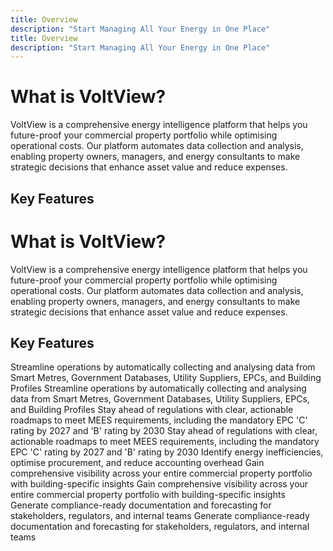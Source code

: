 ```yaml
---
title: Overview
description: "Start Managing All Your Energy in One Place"
title: Overview
description: "Start Managing All Your Energy in One Place"
---
```


# What is VoltView?

VoltView is a comprehensive energy intelligence platform that helps you future-proof your commercial property portfolio while optimising operational costs. Our platform automates data collection and analysis, enabling property owners, managers, and energy consultants to make strategic decisions that enhance asset value and reduce expenses.

## Key Features
# What is VoltView?

VoltView is a comprehensive energy intelligence platform that helps you future-proof your commercial property portfolio while optimising operational costs. Our platform automates data collection and analysis, enabling property owners, managers, and energy consultants to make strategic decisions that enhance asset value and reduce expenses.

## Key Features

<CardGroup cols={2}>
  <Card
    title="Unified Data Integration"
    icon="database"
    title="Unified Data Integration"
    icon="database"
  >
    Streamline operations by automatically collecting and analysing data from Smart Metres, Government Databases, Utility Suppliers, EPCs, and Building Profiles
    Streamline operations by automatically collecting and analysing data from Smart Metres, Government Databases, Utility Suppliers, EPCs, and Building Profiles
  </Card>
  <Card
    title="Compliance Forecasting"
    icon="chart-line"
    title="Compliance Forecasting"
    icon="chart-line"
  >
    Stay ahead of regulations with clear, actionable roadmaps to meet MEES requirements, including the mandatory EPC 'C' rating by 2027 and 'B' rating by 2030
    Stay ahead of regulations with clear, actionable roadmaps to meet MEES requirements, including the mandatory EPC 'C' rating by 2027 and 'B' rating by 2030
  </Card>
  <Card
    title="Cost Optimisation"
    icon="coins">
    Identify energy inefficiencies, optimise procurement, and reduce accounting overhead
  </Card>
  <Card
    title="Portfolio Intelligence"
    icon="building"
    title="Portfolio Intelligence"
    icon="building"
  >
    Gain comprehensive visibility across your entire commercial property portfolio with building-specific insights
    Gain comprehensive visibility across your entire commercial property portfolio with building-specific insights
  </Card>
  <Card
    title="Automated Reporting"
    icon="file-lines"
    title="Automated Reporting"
    icon="file-lines"
  >
    Generate compliance-ready documentation and forecasting for stakeholders, regulators, and internal teams
    Generate compliance-ready documentation and forecasting for stakeholders, regulators, and internal teams
  </Card>
</CardGroup>



